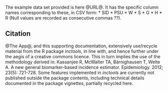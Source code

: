 The example data set provided is here @URL@. It has the specific column names corresponding to these, in CSV form:
* SID
* PSU
* W
* S
* G
* H
* R
(Null values are recorded as consecutive commas ??).




## Citation

@The App@, and this supporting documentation, extensively use/recycle material from the R package *inctools*, in line with, and hence further under the aegis of a creative commons licence. This in turn implies the use of the methodology derived in: Kassanjee R, McWalter TA, Bärnighausen T, Welte A. A new general biomarker-based incidence estimator. Epidemiology. 2012; 23(5): 721-728. Some features implemented in *inctools* are currently not published outside the package contents, including technical details documented in the package vignettes, partially recycled here.
